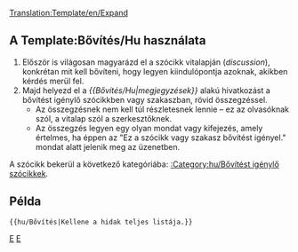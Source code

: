 [[Translation:Template/en/Expand]]
<noinclude></noinclude>{{en/ambox| type  = notice
| image = Paper-plus.png
| text  = Ez a szócikk vagy szakasz '''[{{SERVER}}{{localurl:{{NAMESPACE}}:{{PAGENAME}}|action=edit}} bővítést]''' igényel.<br/>{{{1|}}}
<div style="font-size: 80%">
*A pontos teendőkről bővebben olvashatsz a szócikk [[en/{{PAGENAME}}|vitalapján]].
*Forgasd a [[en/Main/Manual of Style|Stíluskalauzt]], hogy helyesen szerkessz.
*Ne felejtsd el eltávolítani ezt a sablont, ha a szócikk kibővült.</div>
}}<includeonly>{{{2|[[Category:hu/Bővítést igénylő szócikkek]]}}}</includeonly><noinclude>

==A Template:Bővítés/Hu használata==
#Először is világosan magyarázd el a szócikk vitalapján (''discussion''), konkrétan mit kell bővíteni, hogy legyen kiindulópontja azoknak, akikben kérdés merül fel.
#Majd helyezd el a ''<nowiki>{{</nowiki>Bővítés/Hu|megjegyzések<nowiki>}}</nowiki>'' alakú hivatkozást a bővítést igénylő szócikkben vagy szakaszban, rövid összegzéssel.
#*Az összegzésnek nem kell túl részletesnek lennie – ez az olvasóknak szól, a vitalap szól a szerkesztőknek.
#*Az összegzés legyen egy olyan mondat vagy kifejezés, amely értelmes, ha éppen az "Ez a szócikk vagy szakasz bővítést igényel." mondat alatt jelenik meg az üzenetben.

A szócikk bekerül a következő kategóriába: [[:Category:hu/Bővítést igénylő szócikkek]].

==Példa==
<pre>{{hu/Bővítés|Kellene a hidak teljes listája.}}</pre>
{{hu/Bővítés|Kellene a hidak teljes listája.|2=}}


[[Category:hu/Sablonok|E]][[Category:hu/Üzenet dobozok|E]]</noinclude>